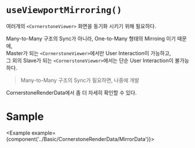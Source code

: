 
# `useViewportMirroring()`

여러개의 `<CornerstoneViewer>` 화면을 동기화 시키기 위해 필요하다.

Many-to-Many 구조의 Sync가 아니라, One-to-Many 형태의 Mirroing 이기 때문에,   
Master가 되는 `<CornerstoneViewer>`에서만 User Interaction이 가능하고,    
그 외의 Slave가 되는 `<CornerstoneViewer>`에서는 단순 User Interaction이 불가능하다.

> Many-to-Many 구조의 Sync가 필요하면, 나중에 개발

<Link to="/insight-viewer/cornerstonerenderdata">CornerstoneRenderData에서 좀 더 자세히 확인할 수 있다.</Link>

# Sample

<Example example={component('../Basic/CornerstoneRenderData/MirrorData')}>
  <Preview height={520}/>
</Example>
